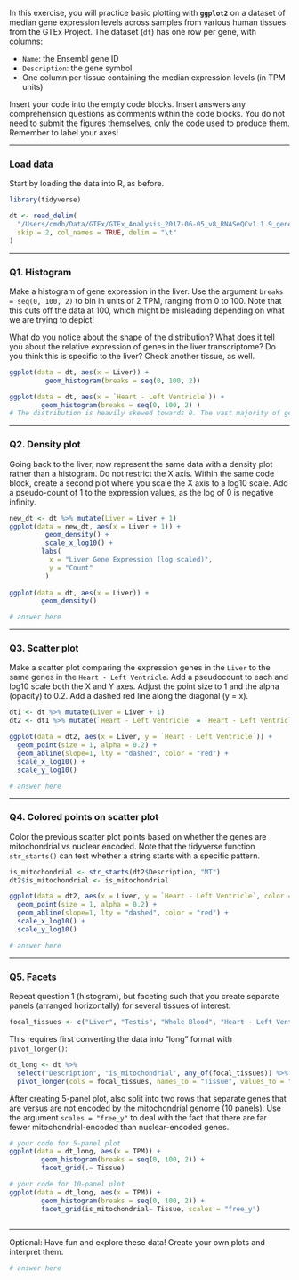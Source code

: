 In this exercise, you will practice basic plotting with **`ggplot2`** on a dataset of median gene expression levels across samples from various human tissues from the GTEx Project. The dataset (`dt`) has one row per gene, with columns:

-   `Name`: the Ensembl gene ID
-   `Description`: the gene symbol
-   One column per tissue containing the median expression levels (in TPM units)

Insert your code into the empty code blocks. Insert answers any comprehension questions as comments within the code blocks. You do not need to submit the figures themselves, only the code used to produce them. Remember to label your axes!

------------------------------------------------------------------------

### Load data

Start by loading the data into R, as before.

```r
library(tidyverse)

dt <- read_delim(
  "/Users/cmdb/Data/GTEx/GTEx_Analysis_2017-06-05_v8_RNASeQCv1.1.9_gene_median_tpm.gct.gz",
  skip = 2, col_names = TRUE, delim = "\t"
)

```

------------------------------------------------------------------------

### Q1. Histogram

Make a histogram of gene expression in the liver. Use the argument `breaks = seq(0, 100, 2)` to bin in units of 2 TPM, ranging from 0 to 100. Note that this cuts off the data at 100, which might be misleading depending on what we are trying to depict!

What do you notice about the shape of the distribution? What does it tell you about the relative expression of genes in the liver transcriptome? Do you think this is specific to the liver? Check another tissue, as well.

```r
ggplot(data = dt, aes(x = Liver)) + 
         geom_histogram(breaks = seq(0, 100, 2)) 

ggplot(data = dt, aes(x = `Heart - Left Ventricle`)) + 
        geom_histogram(breaks = seq(0, 100, 2) )
# The distribution is heavily skewed towards 0. The vast majority of genes in the liver show expression at or very close to zero. This is not specific to the liver, the heart (left ventricle) also shows this skew, and this makes sense biologically given the vast majority of the genome is not being actively transcribed at any given moment.
```

------------------------------------------------------------------------

### Q2. Density plot

Going back to the liver, now represent the same data with a density plot rather than a histogram. Do not restrict the X axis. Within the same code block, create a second plot where you scale the X axis to a log10 scale. Add a pseudo-count of 1 to the expression values, as the log of 0 is negative infinity.

```r

new_dt <- dt %>% mutate(Liver = Liver + 1)
ggplot(data = new_dt, aes(x = Liver + 1)) + 
         geom_density() + 
         scale_x_log10() + 
        labs(
          x = "Liver Gene Expression (log scaled)", 
          y = "Count"
         )
       
ggplot(data = dt, aes(x = Liver)) + 
        geom_density() 

# answer here
```

------------------------------------------------------------------------

### Q3. Scatter plot

Make a scatter plot comparing the expression genes in the `Liver` to the same genes in the `Heart - Left Ventricle`. Add a pseudocount to each and log10 scale both the X and Y axes. Adjust the point size to 1 and the alpha (opacity) to 0.2. Add a dashed red line along the diagonal (y = x).

```r

dt1 <- dt %>% mutate(Liver = Liver + 1)
dt2 <- dt1 %>% mutate(`Heart - Left Ventricle` = `Heart - Left Ventricle` + 1)

ggplot(data = dt2, aes(x = Liver, y = `Heart - Left Ventricle`)) + 
  geom_point(size = 1, alpha = 0.2) +
  geom_abline(slope=1, lty = "dashed", color = "red") +
  scale_x_log10() + 
  scale_y_log10()

# answer here
```

------------------------------------------------------------------------

### Q4. Colored points on scatter plot

Color the previous scatter plot points based on whether the genes are mitochondrial vs nuclear encoded. Note that the tidyverse function `str_starts()` can test whether a string starts with a specific pattern.

```r

is_mitochondrial <- str_starts(dt2$Description, "MT")
dt2$is_mitochondrial <- is_mitochondrial

ggplot(data = dt2, aes(x = Liver, y = `Heart - Left Ventricle`, color = is_mitochondrial)) + 
  geom_point(size = 1, alpha = 0.2) +
  geom_abline(slope=1, lty = "dashed", color = "red") +
  scale_x_log10() + 
  scale_y_log10()

# answer here
```

------------------------------------------------------------------------

### Q5. Facets

Repeat question 1 (histogram), but faceting such that you create separate panels (arranged horizontally) for several tissues of interest:

```r
focal_tissues <- c("Liver", "Testis", "Whole Blood", "Heart - Left Ventricle", "Brain - Cortex")

```

This requires first converting the data into "long" format with `pivot_longer()`:

```r
dt_long <- dt %>%
  select("Description", "is_mitochondrial", any_of(focal_tissues)) %>%
  pivot_longer(cols = focal_tissues, names_to = "Tissue", values_to = "TPM")


```

After creating 5-panel plot, also split into two rows that separate genes that are versus are not encoded by the mitochondrial genome (10 panels). Use the argument `scales = "free_y"` to deal with the fact that there are far fewer mitochondrial-encoded than nuclear-encoded genes.

```r

# your code for 5-panel plot
ggplot(data = dt_long, aes(x = TPM)) + 
        geom_histogram(breaks = seq(0, 100, 2)) +
        facet_grid(.~ Tissue)

# your code for 10-panel plot
ggplot(data = dt_long, aes(x = TPM)) + 
        geom_histogram(breaks = seq(0, 100, 2)) +
        facet_grid(is_mitochondrial~ Tissue, scales = "free_y")
        
```

------------------------------------------------------------------------

Optional: Have fun and explore these data! Create your own plots and interpret them.

```r

# answer here
```
